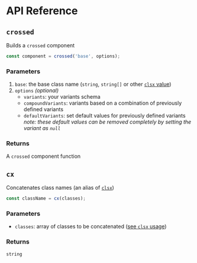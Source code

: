 # API Reference

## `crossed`

Builds a `crossed` component

```ts
const component = crossed('base', options);
```

### Parameters

1. `base`: the base class name (`string`, `string[]` or other [`clsx` value](https://github.com/lukeed/clsx#input))
1. `options` _(optional)_
   - `variants`: your variants schema
   - `compoundVariants`: variants based on a combination of previously defined variants
   - `defaultVariants`: set default values for previously defined variants  
     _note: these default values can be removed completely by setting the variant as `null`_

### Returns

A `crossed` component function

## `cx`

Concatenates class names (an alias of [`clsx`](https://github.com/lukeed/clsx))

```ts
const className = cx(classes);
```

### Parameters

- `classes`: array of classes to be concatenated ([see `clsx` usage](https://github.com/lukeed/clsx#input))

### Returns

`string`
